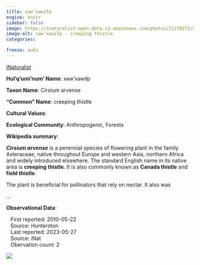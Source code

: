 ```yaml
---
title: xəw’xəwíłp
engine: knitr
sidebar: false
image: https://inaturalist-open-data.s3.amazonaws.com/photos/21270271/medium.jpeg
image-alt: xəw’xəwíłp - creeping thistle
categories:

freeze: auto
---
```


<div role="img" class="imerss-photo" style="background-image: url(https://inaturalist-open-data.s3.amazonaws.com/photos/21270271/medium.jpeg)" 
 alt="xəw’xəwíłp - creeping thistle">
 <a href="https://www.inaturalist.org/taxa/60132" target="_blank" class="taxonDisplay-iNat-extern">iNaturalist<span class="external-link"></span></a>
</div>

**Hul'q'umi'num' Name**: xəw’xəwíłp



**Taxon Name**: Cirsium arvense

**"Common" Name**: creeping thistle

**Cultural Values**:

:::{layout-nrow=1}

:::

**Ecological Community**: Anthropogenic, Forests

**Wikipedia summary**:
<p class="mw-empty-elt">
</p>

<p><i><b>Cirsium arvense</b></i> is a perennial species of flowering plant in the family Asteraceae, native throughout Europe and western Asia, northern Africa and widely introduced elsewhere. The standard English name in its native area is <b>creeping thistle</b>. It is also commonly known as <b>Canada thistle</b> and <b>field thistle</b>.
</p><p>The plant is beneficial for pollinators that rely on nectar. It also was</p>...

**Observational Data**:

|    First reported: 2010-05-22

|    Source: Hunterston

|    Last reported: 2023-05-27

|    Source: iNat

|    Obervation count: 2

![](community_dist.png)
